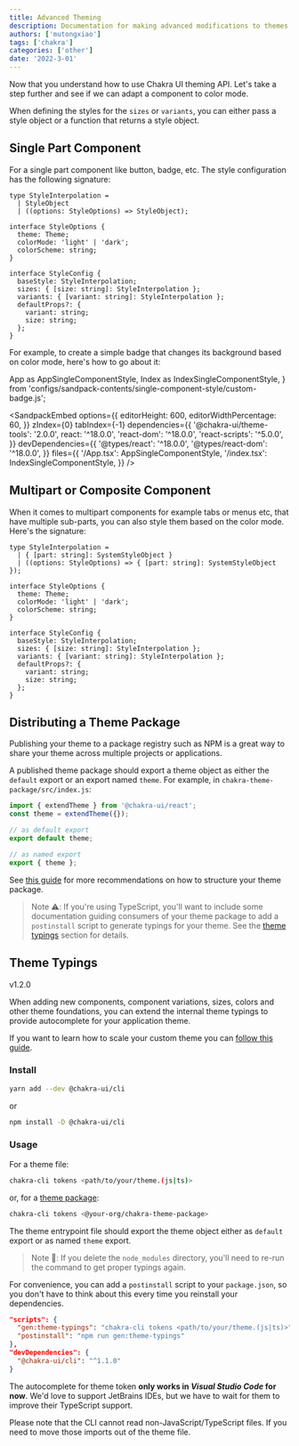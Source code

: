 ```yaml
---
title: Advanced Theming
description: Documentation for making advanced modifications to themes.
authors: ['mutongxiao']
tags: ['chakra']
categories: ['other']
date: '2022-3-01'
---
```


Now that you understand how to use Chakra UI theming API. Let's take a step
further and see if we can adapt a component to color mode.

When defining the styles for the `sizes` or `variants`, you can either pass a
style object or a function that returns a style object.

## Single Part Component

For a single part component like button, badge, etc. The style configuration has
the following signature:

```tsx live=false
type StyleInterpolation =
  | StyleObject
  | ((options: StyleOptions) => StyleObject);

interface StyleOptions {
  theme: Theme;
  colorMode: 'light' | 'dark';
  colorScheme: string;
}

interface StyleConfig {
  baseStyle: StyleInterpolation;
  sizes: { [size: string]: StyleInterpolation };
  variants: { [variant: string]: StyleInterpolation };
  defaultProps?: {
    variant: string;
    size: string;
  };
}
```

For example, to create a simple badge that changes its background based on color
mode, here's how to go about it:

  App as AppSingleComponentStyle,
  Index as IndexSingleComponentStyle,
} from 'configs/sandpack-contents/single-component-style/custom-badge.js';

<SandpackEmbed
  options={{
    editorHeight: 600,
    editorWidthPercentage: 60,
  }}
  zIndex={0}
  tabIndex={-1}
  dependencies={{
    '@chakra-ui/theme-tools': '2.0.0',
    react: '^18.0.0',
    'react-dom': '^18.0.0',
    'react-scripts': '^5.0.0',
  }}
  devDependencies={{
    '@types/react': '^18.0.0',
    '@types/react-dom': '^18.0.0',
  }}
  files={{
    '/App.tsx': AppSingleComponentStyle,
    '/index.tsx': IndexSingleComponentStyle,
  }}
/>

## Multipart or Composite Component

When it comes to multipart components for example tabs or menus etc, that have
multiple sub-parts, you can also style them based on the color mode. Here's the
signature:

```tsx live=false
type StyleInterpolation =
  | { [part: string]: SystemStyleObject }
  | ((options: StyleOptions) => { [part: string]: SystemStyleObject });

interface StyleOptions {
  theme: Theme;
  colorMode: 'light' | 'dark';
  colorScheme: string;
}

interface StyleConfig {
  baseStyle: StyleInterpolation;
  sizes: { [size: string]: StyleInterpolation };
  variants: { [variant: string]: StyleInterpolation };
  defaultProps?: {
    variant: string;
    size: string;
  };
}
```

## Distributing a Theme Package

Publishing your theme to a package registry such as NPM is a great way to share
your theme across multiple projects or applications.

A published theme package should export a theme object as either the `default`
export or an export named `theme`. For example, in
`chakra-theme-package/src/index.js`:

```js
import { extendTheme } from '@chakra-ui/react';
const theme = extendTheme({});

// as default export
export default theme;

// as named export
export { theme };
```

See
[this guide](/docs/styled-system/theming/customize-theme#scaling-out-your-project)
for more recommendations on how to structure your theme package.

> Note ⚠️: If you're using TypeScript, you'll want to include some documentation
> guiding consumers of your theme package to add a `postinstall` script to
> generate typings for your theme. See the
> [theme typings](/docs/styled-system/theming/advanced#theme-typings) section
> for details.

## Theme Typings

<Badge fontSize="sm" colorScheme="teal" letterSpacing="wider">
  v1.2.0
</Badge>

When adding new components, component variations, sizes, colors and other theme
foundations, you can extend the internal theme typings to provide autocomplete
for your application theme.

If you want to learn how to scale your custom theme you can
[follow this guide](/docs/styled-system/theming/customize-theme#scaling-out-your-project).

### Install

```bash
yarn add --dev @chakra-ui/cli
```

or

```bash
npm install -D @chakra-ui/cli
```

### Usage

For a theme file:

```bash
chakra-cli tokens <path/to/your/theme.(js|ts)>
```

or, for a
[theme package](/docs/styled-system/theming/advanced#distributing-a-theme-package):

```bash
chakra-cli tokens <@your-org/chakra-theme-package>
```

The theme entrypoint file should export the theme object either as `default`
export or as named `theme` export.

> Note 🚨: If you delete the `node_modules` directory, you'll need to re-run the
> command to get proper typings again.

For convenience, you can add a `postinstall` script to your `package.json`, so
you don't have to think about this every time you reinstall your dependencies.

```json
"scripts": {
  "gen:theme-typings": "chakra-cli tokens <path/to/your/theme.(js|ts)>",
  "postinstall": "npm run gen:theme-typings"
},
"devDependencies": {
  "@chakra-ui/cli": "^1.1.0"
}
```

The autocomplete for theme token **only works in _Visual Studio Code_ for now**.
We'd love to support JetBrains IDEs, but we have to wait for them to improve
their TypeScript support.

Please note that the CLI cannot read non-JavaScript/TypeScript files. If you
need to move those imports out of the theme file.

